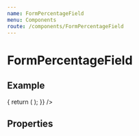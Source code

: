 ```yaml
---
name: FormPercentageField
menu: Components
route: /components/FormPercentageField
---
```



# FormPercentageField

## Example

<Playground>
  <Form
    render={() => {
      return (
        <FormPercentageField
          icon="extension"
          name="fieldName"
          label="Field Label"
        />
      );
    }}
  />
</Playground>

## Properties

<Props of={FormPercentageField}/>